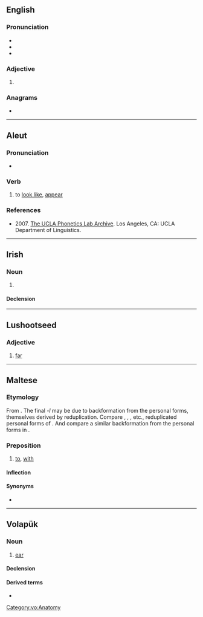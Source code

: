 {{also|Lil|li'l|li-l|lil'|li'l'}}

==English==

===Pronunciation===
* {{IPA|en|/lɪl/}}
* {{rhymes|en|ɪl}}
* {{homophones|en|Lil}}

===Adjective===
{{head|en|adjective}}

# {{alternative form of|en|li'l}}

===Anagrams===
* {{anagrams|en|a=ill|I'll|Ill.|ill}}

----

==Aleut==

===Pronunciation===
* {{a|Western}} {{IPA|ale|/ˈlil/}}

===Verb===
{{head|ale|verb}}

# to [[look like]], [[appear]]

===References===
* 2007. [http://archive.phonetics.ucla.edu/Language/ALE_EASTERN/ale_eastern_word-list_1996_01.html The UCLA Phonetics Lab Archive]. Los Angeles, CA: UCLA Department of Linguistics.

----

==Irish==

===Noun===
{{ga-noun|f|~e|~e}}

# {{tlb|ga|obsolete}} {{alternative form of|ga|lile|t=lily}}

====Declension====
{{ga-decl-f2|l|il|ile|pl=ile|genpl=il}}

----

==Lushootseed==

===Adjective===
{{head|lut|adjective}}

# [[far]]

----

==Maltese==

===Etymology===
From {{inh|mt|ar|لِ}}. The final ''-l'' may be due to backformation from the personal forms, themselves derived by reduplication. Compare {{cog|ary|ليل|tr=līl}}, {{cog|apc|لإلي|tr=laʾilli|t=to me}}, {{m|apc|لإلك|tr=laʾillak|t=to you}}, etc., reduplicated personal forms of {{m|apc|ل|tr=la}}. And compare a similar backformation from the personal forms in {{cog|mt|lejn}}.

===Preposition===
{{head|mt|preposition}}

# [[to]], [[with]]

====Inflection====
{{mt-prep-inflection|lil|lil|c|base=li}}

====Synonyms====
* {{l|mt|għand}}

----

==Volapük==

===Noun===
{{vo-noun}}

# [[ear]]

====Declension====
{{vo-decl-noun}}

====Derived terms====
* {{l|vo|lilön}}

[[Category:vo:Anatomy]]